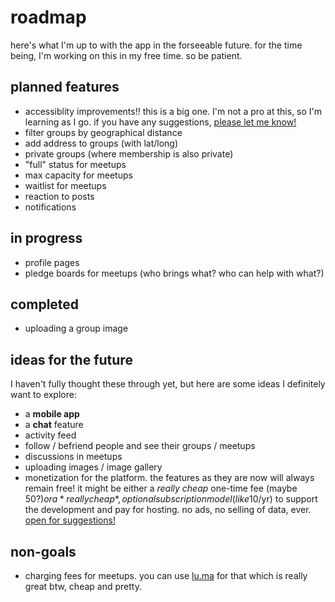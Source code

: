 # roadmap

here's what I'm up to with the app in the forseeable future. for the time being, I'm working on this in my free time. so be patient.

## planned features

- accessiblity improvements!! this is a big one. I'm not a pro at this, so I'm
  learning as I go. if you have any suggestions, [please let me know!](mailto:strathausen@gmail.com)
- filter groups by geographical distance
- add address to groups (with lat/long)
- private groups (where membership is also private)
- "full" status for meetups
- max capacity for meetups
- waitlist for meetups
- reaction to posts
- notifications

## in progress

- profile pages
- pledge boards for meetups (who brings what? who can help with what?)

## completed

- uploading a group image

## ideas for the future

I haven't fully thought these through yet, but here are some ideas I definitely want to explore:

- a **mobile app**
- a **chat** feature
- activity feed
- follow / befriend people and see their groups / meetups
- discussions in meetups
- uploading images / image gallery
- monetization for the platform. the features as they are now will always remain
  free! it might be either a _really cheap_ one-time fee (maybe 50$?) or a *really cheap*, optional
subscription model (like 10$/yr) to support the development and pay for hosting.
  no ads, no selling of data, ever. [open for suggestions!](mailto:strathausen@gmail.com)

## non-goals

- charging fees for meetups. you can use [lu.ma](https://lu.ma) for that which is really great btw, cheap and pretty.
